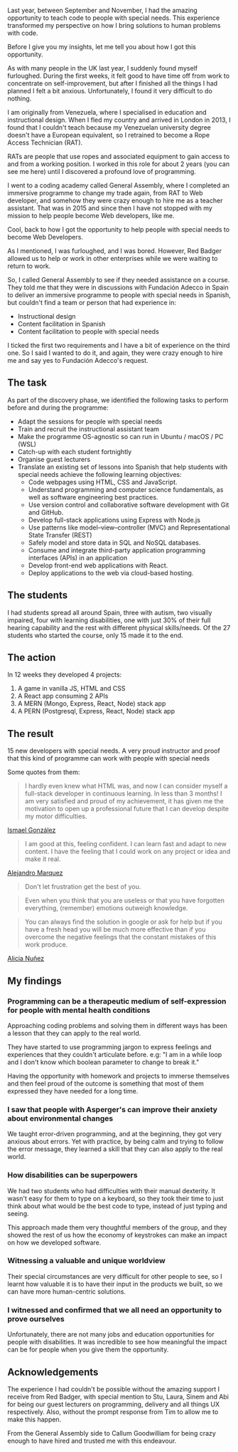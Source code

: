 Last year, between September and November, I had the amazing opportunity to teach code to people with special needs. This experience transformed my perspective on how I bring solutions to human problems with code.

Before I give you my insights, let me tell you about how I got this opportunity.

As with many people in the UK last year, I suddenly found myself furloughed. During the first weeks, it felt good to have time off from work to concentrate on self-improvement, but after I finished all the things I had planned I felt a bit anxious. Unfortunately, I found it very difficult to do nothing.

I am originally from Venezuela, where I specialised in education and instructional design. When I fled my country and arrived in London in 2013, I found that I couldn't teach because my Venezuelan university degree doesn't have a European equivalent, so I retrained to become a Rope Access Technician (RAT).

RATs are people that use ropes and associated equipment to gain access to and from a working position. I worked in this role for about 2 years (you can see me here) until I discovered a profound love of programming.

I went to a coding academy called General Assembly, where I completed an immersive programme to change my trade again, from RAT to Web developer, and somehow they were crazy enough to hire me as a teacher assistant. That was in 2015 and since then I have not stopped with my mission to help people become Web developers, like me.

Cool, back to how I got the opportunity to help people with special needs to become Web Developers.

As I mentioned, I was furloughed, and I was bored. However, Red Badger allowed us to help or work in other enterprises while we were waiting to return to work.

So, I called General Assembly to see if they needed assistance on a course. They told me that they were in discussions with Fundación Adecco in Spain to deliver an immersive programme to people with special needs in Spanish, but couldn't find a team or person that had experience in:

- Instructional design
- Content facilitation in Spanish
- Content facilitation to people with special needs

I ticked the first two requirements and I have a bit of experience on the third one. So I said I wanted to do it, and again, they were crazy enough to hire me and say yes to Fundación Adecco's request.

## The task

As part of the discovery phase, we identified the following tasks to perform before and during the programme:

- Adapt the sessions for people with special needs
- Train and recruit the instructional assistant team
- Make the programme OS-agnostic so can run in Ubuntu / macOS / PC (WSL)
- Catch-up with each student fortnightly
- Organise guest lecturers
- Translate an existing set of lessons into Spanish that help students with special needs achieve the following learning objectives:
  - Code webpages using HTML, CSS and JavaScript.
  - Understand programming and computer science fundamentals, as well as software engineering best practices.
  - Use version control and collaborative software development with Git and GitHub.
  - Develop full-stack applications using Express with Node.js
  - Use patterns like model–view–controller (MVC) and Representational State Transfer (REST)
  - Safely model and store data in SQL and NoSQL databases.
  - Consume and integrate third-party application programming interfaces (APIs) in an application
  - Develop front-end web applications with React.
  - Deploy applications to the web via cloud-based hosting.

## The students

I had students spread all around Spain, three with autism, two visually impaired, four with learning disabilities, one with just 30% of their full hearing capability and the rest with different physical skills/needs. Of the 27 students who started the course, only 15 made it to the end.

## The action

In 12 weeks they developed 4 projects:

1. A game in vanilla JS, HTML and CSS
2. A React app consuming 2 APIs
3. A MERN (Mongo, Express, React, Node) stack app
4. A PERN (Postgresql, Express, React, Node) stack app

## The result

15 new developers with special needs. A very proud instructor and proof that this kind of programme can work with people with special needs

Some quotes from them:

> I hardly even knew what HTML was, and now I can consider myself a full-stack developer in continuous learning. In less than 3 months!
> I am very satisfied and proud of my achievement, it has given me the motivation to open up a professional future that I can develop despite my motor difficulties.

[Ismael González](https://www.linkedin.com/in/ismael-gonzalez-garrido-2961a0111/)

> I am good at this, feeling confident. I can learn fast and adapt to new content.
> I have the feeling that I could work on any project or idea and make it real.

[Alejandro Marquez](https://www.linkedin.com/in/alejandro-marquez-seco/)

> Don't let frustration get the best of you.

> Even when you think that you are useless or that you have forgotten everything, (remember) emotions outweigh knowledge.

> You can always find the solution in google or ask for help but if you have a fresh head you will be much more effective than if you overcome the negative feelings that the constant mistakes of this work produce.

[Alicia Nuñez](https://www.linkedin.com/in/alicianunezisaac/)

## My findings

### Programming can be a therapeutic medium of self-expression for people with mental health conditions

Approaching coding problems and solving them in different ways has been a lesson that they can apply to the real world.

They have started to use programming jargon to express feelings and experiences that they couldn't articulate before. e.g: "I am in a while loop and I don't know which boolean parameter to change to break it."

Having the opportunity with homework and projects to immerse themselves and then feel proud of the outcome is something that most of them expressed they have needed for a long time.

### I saw that people with Asperger's can improve their anxiety about environmental changes

We taught error-driven programming, and at the beginning, they got very anxious about errors. Yet with practice, by being calm and trying to follow the error message, they learned a skill that they can also apply to the real world.

### How disabilities can be superpowers

We had two students who had difficulties with their manual dexterity. It wasn't easy for them to type on a keyboard, so they took their time to just think about what would be the best code to type, instead of just typing and seeing.

This approach made them very thoughtful members of the group, and they showed the rest of us how the economy of keystrokes can make an impact on how we developed software.

### Witnessing a valuable and unique worldview

Their special circumstances are very difficult for other people to see, so I learnt how valuable it is to have their input in the products we built, so we can have more human-centric solutions.

### I witnessed and confirmed that we all need an opportunity to prove ourselves

Unfortunately, there are not many jobs and education opportunities for people with disabilities. It was incredible to see how meaningful the impact can be for people when you give them the opportunity.

## Acknowledgements

The experience I had couldn't be possible without the amazing support I receive from Red Badger, with special mention to Stu, Laura, Sinem and Abi for being our guest lecturers on programming, delivery and all things UX respectively. Also, without the prompt response from Tim to allow me to make this happen.

From the General Assembly side to Callum Goodwilliam for being crazy enough to have hired and trusted me with this endeavour.
